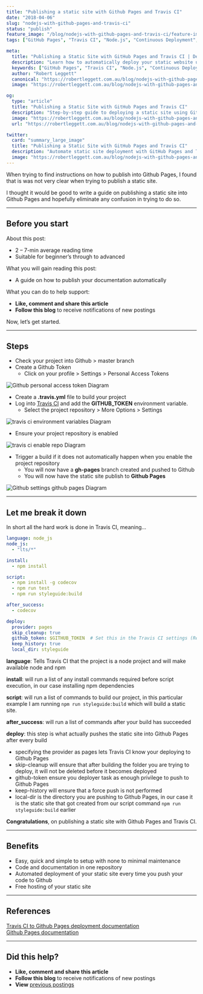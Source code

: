 ```yaml
---
title: "Publishing a static site with Github Pages and Travis CI"
date: "2018-04-06"
slug: "nodejs-with-github-pages-and-travis-ci"
status: "publish"
feature_image: "/blog/nodejs-with-github-pages-and-travis-ci/feature-image.png"
tags: ["GitHub Pages", "Travis CI", "Node.js", "Continuous Deployment", "Static Sites", "CI/CD", "Web Development", "Robert Leggett"]

meta:
  title: "Publishing a Static Site with GitHub Pages and Travis CI | Deployment Guide by Robert Leggett"
  description: "Learn how to automatically deploy your static website using GitHub Pages and Travis CI — includes a working .travis.yml example for Node.js projects."
  keywords: ["GitHub Pages", "Travis CI", "Node.js", "Continuous Deployment", "Static Site Hosting", "CI/CD Pipeline", "GitHub Automation", "Robert Leggett"]
  author: "Robert Leggett"
  canonical: "https://robertleggett.com.au/blog/nodejs-with-github-pages-and-travis-ci"
  image: "https://robertleggett.com.au/blog/nodejs-with-github-pages-and-travis-ci/feature-image.png"

og:
  type: "article"
  title: "Publishing a Static Site with GitHub Pages and Travis CI"
  description: "Step-by-step guide to deploying a static site using GitHub Pages and Travis CI — automate your documentation builds effortlessly."
  image: "https://robertleggett.com.au/blog/nodejs-with-github-pages-and-travis-ci/feature-image.png"
  url: "https://robertleggett.com.au/blog/nodejs-with-github-pages-and-travis-ci"

twitter:
  card: "summary_large_image"
  title: "Publishing a Static Site with GitHub Pages and Travis CI"
  description: "Automate static site deployment with GitHub Pages and Travis CI using Node.js — simple, fast, and reliable."
  image: "https://robertleggett.com.au/blog/nodejs-with-github-pages-and-travis-ci/feature-image.png"
---
```


When trying to find instructions on how to publish into Github Pages, I found that is was not very clear when trying to publish a static site.

I thought it would be good to write a guide on publishing a static site into Github Pages and hopefully eliminate any confusion in trying to do so.

---

## Before you start

About this post:

*   2 – 7-min average reading time
*   Suitable for beginner’s through to advanced

What you will gain reading this post:

*   A guide on how to publish your documentation automatically

What you can do to help support:

*   **Like, comment and share this article**
*   **Follow this blog** to receive notifications of new postings

Now, let’s get started.

---

## **Steps**

*   Check your project into Github > master branch
*   Create a Github Token
    *   Click on your profile > Settings > Personal Access Tokens

![Github personal access token Diagram](/blog/nodejs-with-github-pages-and-travis-ci/inline-1.png)

*   Create a **.travis.yml** file to build your project
*   Log into [Travis CI](https://travis-ci.org/) and add the **GITHUB_TOKEN** environment variable.
    *   Select the project repository > More Options > Settings

![travis ci environment variables Diagram](/blog/nodejs-with-github-pages-and-travis-ci/inline-2.png)

*   Ensure your project repository is enabled

![travis ci enable repo Diagram](/blog/nodejs-with-github-pages-and-travis-ci/inline-3.png)

*   Trigger a build if it does not automatically happen when you enable the project repository
    *   You will now have a **gh-pages** branch created and pushed to Github
    *   You will now have the static site publish to **Github Pages**

![Github settings github pages Diagram](/blog/nodejs-with-github-pages-and-travis-ci/inline-4.png)

---

## **Let me break it down**

In short all the hard work is done in Travis CI, meaning...

```yaml
language: node_js
node_js:
  - "lts/*"

install:
  - npm install

script:
  - npm install -g codecov
  - npm run test
  - npm run styleguide:build

after_success:
  - codecov

deploy:
  provider: pages
  skip_cleanup: true
  github_token: $GITHUB_TOKEN  # Set this in the Travis CI settings (Repository > Settings > Environment Variables)
  keep_history: true
  local_dir: styleguide
```

**language**: Tells Travis CI that the project is a node project and will make available node and npm

**install**: will run a list of any install commands required before script execution, in our case installing npm dependencies

**script**: will run a list of commands to build our project, in this particular example I am running `npm run styleguide:build` which will build a static site.

**after_success**: will run a list of commands after your build has succeeded

**deploy**: this step is what actually pushes the static site into Github Pages after every build

*   specifying the provider as pages lets Travis CI know your deploying to Github Pages
*   skip-cleanup will ensure that after building the folder you are trying to deploy, it will not be deleted before it becomes deployed
*   github-token ensure you deployer task as enough privilege to push to Github Pages
*   keep-history will ensure that a force push is not performed
*   local-dir is the directory you are pushing to Github Pages, in our case it is the static site that got created from our script command `npm run styleguide:build` earlier

**Congratulations**, on publishing a static site with Github Pages and Travis CI.

---

## **Benefits**

*   Easy, quick and simple to setup with none to minimal maintenance
*   Code and documentation in one repository
*   Automated deployment of your static site every time you push your code to Github
*   Free hosting of your static site

---

## **References**

[Travis CI to Github Pages deployment documentation](https://docs.travis-ci.com/user/deployment/pages/)  
[Github Pages documentation](https://help.github.com/articles/configuring-a-publishing-source-for-github-pages/)

---

## Did this help?

*   **Like, comment and share this article**
*   **Follow this blog** to receive notifications of new postings
*   **View** [previous postings](https://robertleggett.com.au/)
